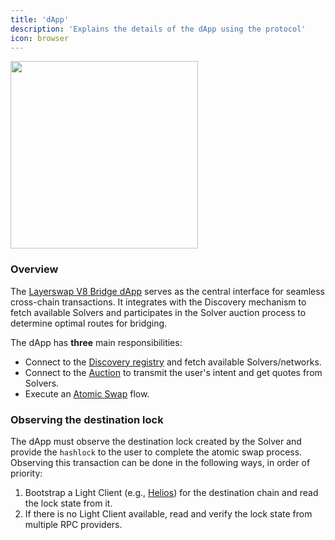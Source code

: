 ```yaml
---
title: 'dApp'
description: 'Explains the details of the dApp using the protocol'
icon: browser
---
```


<Frame caption="Layerswap V8 Bridging Interface">
    <img width="300" noZoom src="/images/dApp.png" />
</Frame>

### Overview

The [Layerswap V8 Bridge dApp](https://layerswap.io/v8) serves as the central interface for seamless cross-chain transactions. It integrates with the Discovery mechanism to fetch available Solvers and participates in the Solver auction process to determine optimal routes for bridging.

The dApp has **three** main responsibilities:

- Connect to the [Discovery registry](/protocol/discovery) and fetch available Solvers/networks.
- Connect to the [Auction](/protocol/auction) to transmit the user's intent and get quotes from Solvers.
- Execute an [Atomic Swap](/protocol/atomic-swaps-prehtlc) flow.

### Observing the destination lock

The dApp must observe the destination lock created by the Solver and provide the `hashlock` to the user to complete the atomic swap process. Observing this transaction can be done in the following ways, in order of priority:
1. Bootstrap a Light Client (e.g., [Helios](https://github.com/a16z/helios)) for the destination chain and read the lock state from it.
2. If there is no Light Client available, read and verify the lock state from multiple RPC providers.